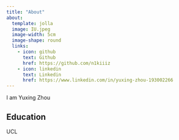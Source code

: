```yaml
---
title: "About"
about: 
  template: jolla
  image: IU.jpeg
  image-width: 5cm
  image-shape: round
  links: 
    - icon: github
      text: Github
      href: https://github.com/n1kiiiz
    - icon: linkedin
      text: Linkedin
      href: https://www.linkedin.com/in/yuxing-zhou-193002266
---
```


I am Yuxing Zhou

## Education

UCL
